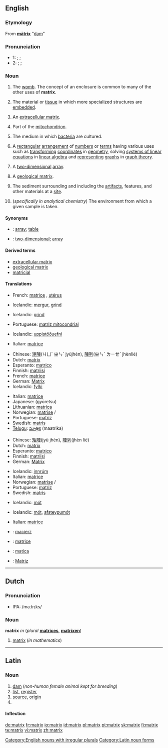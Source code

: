 {{see|Matrix}}
==English==

===Etymology===
From {{L.}} '''[[matrix#Latin|mātrix]]''' "[[dam]]"

===Pronunciation===
* 1: {{enPR|māʹtrĭks}}; {{IPA|/ˈmeɪtɹɪks/}}; {{SAMPA|/"meItrIks/}}
* 2: {{enPR|măʹtrĭks}}; {{IPA|/ˈmætɹɪks/}}; {{SAMPA|/"m{trIks/}}

===Noun===
{{en-noun|matrices}}

# {{obsolete}} The [[womb]].   The concept of an enclosure is common to many of the other uses of '''matrix'''.
# {{biology}} The material or [[tissue]] in which more specialized structures are [[embed]]ded.
# {{biology}} An [[extracellular matrix]].<!--the material or tissue between the [[cell]]s of animals or plants-->
# {{biology}} Part of the [[mitochondrion]].
# {{biology}} The medium in which [[bacterium|bacteria]] are cultured.
# {{mathematics}} A [[rectangular]] [[arrangement]] of [[number]]s or [[term]]s having various uses such as [[transform]]ing [[coordinate]]s in [[geometry]], solving [[system of linear equations|systems of linear equations]] in [[linear algebra]] and [[represent]]ing [[graph]]s in [[graph theory]].<!--no "etc" as these are examples, not a comprehensive list-->
# {{computing}} A [[two-dimensional]] [[array]].
# {{geology}} A [[geological matrix]].<!--the outer material of a rock consisting of larger grains embedded in a material consisting of smaller ones-->
# {{archaeology}} The sediment surrounding and including the [[artifact]]s, features, and other materials at a [[site]].
# {{chemistry}} (''specifically in analytical chemistry'') The environment from which a given sample is taken.

====Synonyms====
* {{italbrac|mathematics}}: [[array]]; [[table]] <!--{{italbrac|loosely}} "vector" and "grid" are not synonyms-->
* {{italbrac|computing}}: [[two-dimensional]]; [[array]]
<!--please check which of these, if any, are synonyms
# <br>
## [[connective tissue]]
## <br>
## [[binder]]
-->

====Derived terms====
* [[extracellular matrix]]
* [[geological matrix]]
* [[matricial]]

====Translations====

{{trans-top|The womb}}
*French: [[matrice]] {{f}} {{italbrac|archaic}}, [[utérus]] {{m}}
{{trans-mid}}
{{trans-bottom}}

{{trans-top|Material or tissue in which more specialized structures are embedded}}
*Icelandic: [[mergur]], [[grind]]
{{trans-mid}}
{{trans-bottom}}

{{trans-top|Extracellular matrix (''see also:'' [[extracellular matrix#Translations]])}}
{{trans-mid}}
{{trans-bottom}}

{{trans-top|Part of the mitochondrion}}
*Icelandic: [[grind]]
{{trans-mid}}
*Portuguese: [[matriz mitocondrial]]
{{trans-bottom}}

{{trans-top|Medium in which bacteria are cultured}}
*Icelandic: [[uppistöðuefni]]
{{trans-mid}}
*Italian: [[matrice]] {{f}}
{{trans-bottom}}

{{trans-top|In mathematics}}
*Chinese: [[矩陣]](ㄐㄩˋ ㄓㄣˋ jyùjhèn), [[陣列]](ㄓㄣˋ ㄌㄧㄝˋ jhènliè)
*Dutch: [[#Dutch|matrix]] {{m}}
*Esperanto: [[matrico]]
*Finnish: [[matriisi]]
*French: [[matrice]] {{f}}
*German: [[Matrix]] {{f}}
*Icelandic: [[fylki]]
{{trans-mid}}
*Italian: [[matrice]] {{f}}
*Japanese: {{JAchar|[[行列]]}} (gyōretsu)
*Lithuanian: [[matrica]]
*Norwegian: [[matrise]] {{m}}/{{f}}
*Portuguese: [[matriz]] {{f}}
*Swedish: [[matris]] {{c}}
*[[Telugu]]: [[మాత్రిక]] (maatrika)
{{trans-bottom}}

{{trans-top|Two-dimensional array}}
*Chinese: [[矩陣]](jyù jhèn), [[陣列]](jhèn liè)
*Dutch: [[#Dutch|matrix]] {{m}}
*Esperanto: [[matrico]]
*Finnish: [[matriisi]]
*German: [[Matrix]] {{f}}
{{trans-mid}}
*Icelandic: [[innrúm]]
*Italian: [[matrice]] {{f}}
*Norwegian: [[matrise]] {{m}}/{{f}}
*Portuguese: [[matriz]] {{f}}
*Swedish: [[matris]] {{c}}
{{trans-bottom}}

{{trans-top|Geological matrix (''see also:'' [[geological matrix#Translations]])}}
*Icelandic: [[mót]]
{{trans-mid}}
{{trans-bottom}}

{{trans-top|Sediment surrounding and including the artifacts, features, and other materials at an archaeological site}}
*Icelandic: [[mót]], [[afsteypumót]]
{{trans-mid}}
*Italian: [[matrice]] {{f}}
{{trans-bottom}}

{{trans-top|Environment from which a given sample is taken}}
{{trans-mid}}
{{trans-bottom}}

{{checktrans}}
{{trans-top|Translations to be checked}}
* {{ttbc|Polish}}: [[macierz]] {{f}}
* {{ttbc|Romanian}}: [[matrice]] {{f}}
{{trans-mid}}
* {{ttbc|Slovak}}: [[matica#Slovak|matica]] {{f}}
* {{ttbc|Spanish}}: [[Matriz]]
{{trans-bottom}}

[[Category:English nouns with irregular plurals]]

----

==Dutch==

===Pronunciation===
*IPA: /maːtrɪks/

===Noun===
'''matrix''' ''m'' (''plural'' '''[[matrices]]''', '''[[matrixen]]''')

# [[matrix#English|matrix]] (''in mathematics'')

----

==Latin==

===Noun===
{{la-noun|mātrix|matricis#Latin|mātrīcis|f|third}}

# [[dam]] (''non-human female animal kept for breeding'')
# [[list]], [[register]]
# [[source]], [[origin]]
# {{inflection of|matrix#Latin|mātrix|voc|s}}

====Inflection====
{{ladecl3}}
{{la-decl-3rd|matrix|mātrix|matric|mātrīc}}

[[Category:Latin noun forms]]

[[de:matrix]]
[[fr:matrix]]
[[io:matrix]]
[[id:matrix]]
[[pl:matrix]]
[[pt:matrix]]
[[sk:matrix]]
[[fi:matrix]]
[[te:matrix]]
[[vi:matrix]]
[[zh:matrix]]